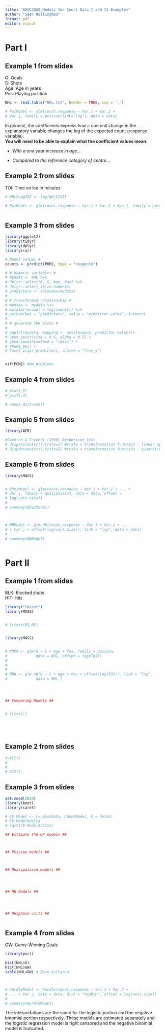 ```yaml
---
title: "ADSC2020 Models for Count Data I and II Examples"
author: "Sean Hellingman"
format: pdf
editor: visual
---
```


# Part I

## Example 1 from slides

G: Goals\
S: Shots\
Age: Age in years\
Pos: Playing position

```r

NHL <- read.table("NHL.txt", header = TRUE, sep = ',')

# PoiModel <- glm(count.response ~ Var.1 + Var.2 +
# Var.j, family = poisson(link="log"), data = data)


```

In general, the coefficients express how a one unit change in the explanatory variable changes the log of the expected count (response variable).\
**You will need to be able to explain what the coefficient values mean.**

-   *With a one year increase in age...*

-   *Compared to the reference category of centre...*

## Example 2 from slides

TOI: Time on Ice in minutes

```r


# NHL$LogTOI <- log(NHL$TOI)

# PoiModel <- glm(count.response ~ Var.1 + Var.2 + Var.j, family = poisson(link="log"), data = data, offset = log(unit.size))



```

## Example 3 from slides

```r

library(ggplot2)
library(tidyr)
library(dplyr)
library(car)

# Model values #
counts <- predict(POM2, type = "response")

# # Numeric variables #
# mydata <- NHL %>%
# dplyr::select(G, S, Age, Pos) %>%
# dplyr::select_if(is.numeric)
# predictors <- colnames(mydata)
# 
# # transformed relationship #
# mydata <- mydata %>%
# mutate(lncount = log(counts)) %>%
# gather(key = "predictors", value = "predictor.value",-lncount)
# 
# # generate the plots #
# 
# ggplot(mydata, mapping =  aes(lncount, predictor.value))+
# geom_point(size = 0.5, alpha = 0.5) +
# geom_smooth(method = "loess") +
# theme_bw() +
# facet_wrap(~predictors, scales = "free_y")


vif(POM2) #No problems


```

## Example 4 from slides

```r


# plot(,5)
# plot(,4)

# cooks.distance()


```

## Example 5 from slides

```r

library(AER)

#Cameron & Trivedi (1990) Dispersion test
# dispersiontest(,trafo=1) #trafo = transformation function - linear specification
# dispersiontest(,trafo=2) #trafo = transformation function - quadratic specification


```

## Example 6 from slides

```r

library(MASS)


# QPoiModel <- glm(count.response ~ Var.1 + Var.2 + ... +
# Var.j, family = quasipoisson, data = data, offset =
# log(unit.size))
# 
# summary(QPoiModel)



# NBModel <- glm.nb(count.response ~ Var.1 + Var.2 + ...
# + Var.j + offset(log(unit.size)), link = "log", data = data)
# 
# summary(NBModel)



```

# Part II

## Example 1 from slides

BLK: Blocked shots\
HIT: Hits

```r

library("lmtest")
library(MASS)


# lrtest(M1,M2)


library(MASS)


# POMA <- glm(G ~ S + Age + Pos, family = poisson, 
#             data = NHL, offset = log(TOI))
# 
# 
# 
# NBA <- glm.nb(G ~ S + Age + Pos + offset(log(TOI)), link = "log", 
#             data = NHL )




## Comparing Models ##


# lrtest() 






```

## Example 2 from slides

```r

# AIC() 
# 
# 
# BIC() 

```

## Example 3 from slides

```r


set.seed(2020)
library(boot)
library(caret)

# CV.Model <- cv.glm(data, CountModel, K = folds)
# CV.Model$delta
# sqrt(CV.Model$delta)

## Estimate the QP models ##



## Poisson models ##



## Quasipoisson models ##




## NB models ##




## Response units ##



```

## Example 4 from slides

GW: Game-Winning Goals

```r

library(pscl)

hist(NHL$G)
hist(NHL$GW)
table(NHL$GW) # Zero-inflated



# HurdleModel <- hurdle(count.response ~ Var.1 + Var.2 +
# ... + Var.j, data = data, dist = "negbin", offset = log(unit.size))
# 
# summary(HurdleModel)

```

The interpretations are the same for the logistic portion and the negative binomial portion respectively. These models are estimated separately and the logistic regression model is right censored and the negative binomial model is truncated.
